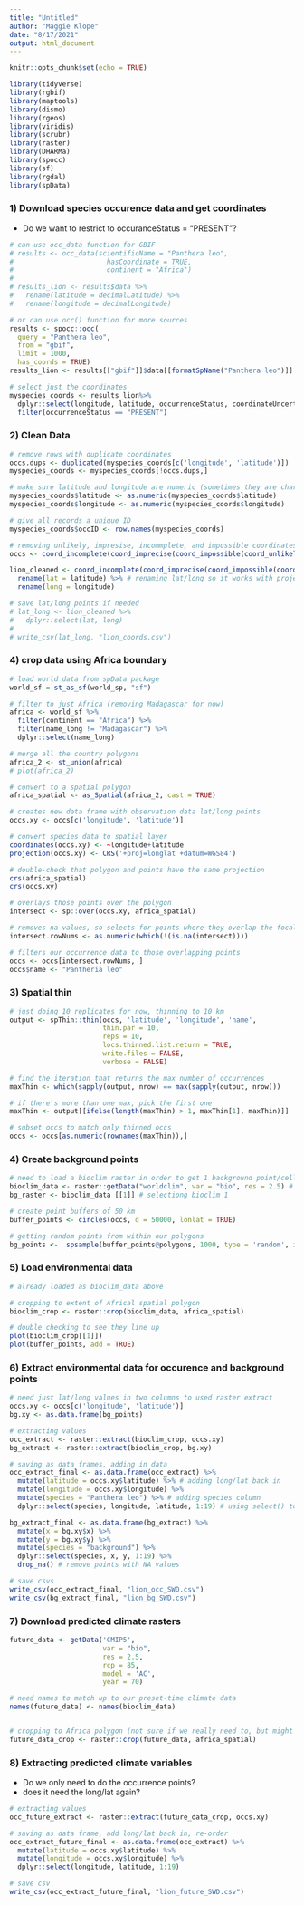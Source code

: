 ```yaml
---
title: "Untitled"
author: "Maggie Klope"
date: "8/17/2021"
output: html_document
---
```


```r
knitr::opts_chunk$set(echo = TRUE)

library(tidyverse)
library(rgbif)
library(maptools)
library(dismo)
library(rgeos)
library(viridis)
library(scrubr)
library(raster)
library(DHARMa)
library(spocc)
library(sf)
library(rgdal)
library(spData)
```

### 1) Download species occurence data and get coordinates

- Do we want to restrict to occuranceStatus = "PRESENT"?
```r

# can use occ_data function for GBIF
# results <- occ_data(scientificName = "Panthera leo", 
#                       hasCoordinate = TRUE, 
#                       continent = "Africa")
# 
# results_lion <- results$data %>% 
#   rename(latitude = decimalLatitude) %>% 
#   rename(longitude = decimalLongitude)

# or can use occ() function for more sources
results <- spocc::occ(
  query = "Panthera leo", 
  from = "gbif", 
  limit = 1000,
  has_coords = TRUE)
results_lion <- results[["gbif"]]$data[[formatSpName("Panthera leo")]]

# select just the coordinates
myspecies_coords <- results_lion%>%
  dplyr::select(longitude, latitude, occurrenceStatus, coordinateUncertaintyInMeters, institutionCode, references) %>%
  filter(occurrenceStatus == "PRESENT")

```

### 2) Clean Data
```r
# remove rows with duplicate coordinates
occs.dups <- duplicated(myspecies_coords[c('longitude', 'latitude')])
myspecies_coords <- myspecies_coords[!occs.dups,]

# make sure latitude and longitude are numeric (sometimes they are characters)
myspecies_coords$latitude <- as.numeric(myspecies_coords$latitude)
myspecies_coords$longitude <- as.numeric(myspecies_coords$longitude)

# give all records a unique ID
myspecies_coords$occID <- row.names(myspecies_coords)

# removing unlikely, impresise, incommplete, and impossible coordinates
occs <- coord_incomplete(coord_imprecise(coord_impossible(coord_unlikely(myspecies_coords))))

lion_cleaned <- coord_incomplete(coord_imprecise(coord_impossible(coord_unlikely(myspecies_coords))))%>%
  rename(lat = latitude) %>% # renaming lat/long so it works with projection later on?
  rename(long = longitude)

# save lat/long points if needed
# lat_long <- lion_cleaned %>% 
#   dplyr::select(lat, long)
# 
# write_csv(lat_long, "lion_coords.csv")

```

### 4) crop data using Africa boundary

```r
# load world data from spData package
world_sf = st_as_sf(world_sp, "sf")

# filter to just Africa (removing Madagascar for now)
africa <- world_sf %>% 
  filter(continent == "Africa") %>% 
  filter(name_long != "Madagascar") %>% 
  dplyr::select(name_long)

# merge all the country polygons
africa_2 <- st_union(africa)
# plot(africa_2)

# convert to a spatial polygon
africa_spatial <- as_Spatial(africa_2, cast = TRUE)

# creates new data frame with observation data lat/long points
occs.xy <- occs[c('longitude', 'latitude')]

# convert species data to spatial layer
coordinates(occs.xy) <- ~longitude+latitude
projection(occs.xy) <- CRS('+proj=longlat +datum=WGS84')

# double-check that polygon and points have the same projection
crs(africa_spatial)
crs(occs.xy)

# overlays those points over the polygon
intersect <- sp::over(occs.xy, africa_spatial)

# removes na values, so selects for points where they overlap the focal polygon
intersect.rowNums <- as.numeric(which(!(is.na(intersect))))

# filters our occurrence data to those overlapping points
occs <- occs[intersect.rowNums, ]
occs$name <- "Pantheria leo"

```

### 3) Spatial thin

```r
# just doing 10 replicates for now, thinning to 10 km
output <- spThin::thin(occs, 'latitude', 'longitude', 'name', 
                       thin.par = 10, 
                       reps = 10, 
                       locs.thinned.list.return = TRUE, 
                       write.files = FALSE, 
                       verbose = FALSE)

# find the iteration that returns the max number of occurrences
maxThin <- which(sapply(output, nrow) == max(sapply(output, nrow)))

# if there's more than one max, pick the first one
maxThin <- output[[ifelse(length(maxThin) > 1, maxThin[1], maxThin)]]  

# subset occs to match only thinned occs
occs <- occs[as.numeric(rownames(maxThin)),]  

```

### 4) Create background points

```r
# need to load a bioclim raster in order to get 1 background point/cell
bioclim_data <- raster::getData("worldclim", var = "bio", res = 2.5) # downloading worldclim data
bg_raster <- bioclim_data [[1]] # selectiong bioclim 1

# create point buffers of 50 km
buffer_points <- circles(occs, d = 50000, lonlat = TRUE)

# getting random points from within our polygons
bg_points <-  spsample(buffer_points@polygons, 1000, type = 'random', iter = 1000)

```

### 5) Load environmental data

```r
# already loaded as bioclim_data above

# cropping to extent of Africal spatial polygon
bioclim_crop <- raster::crop(bioclim_data, africa_spatial)

# double checking to see they line up
plot(bioclim_crop[[1]])
plot(buffer_points, add = TRUE)

```


### 6) Extract environmental data for occurence and background points

```r
# need just lat/long values in two columns to used raster extract
occs.xy <- occs[c('longitude', 'latitude')]
bg.xy <- as.data.frame(bg_points)

# extracting values
occ_extract <- raster::extract(bioclim_crop, occs.xy)
bg_extract <- raster::extract(bioclim_crop, bg.xy)

# saving as data frames, adding in data
occ_extract_final <- as.data.frame(occ_extract) %>% 
  mutate(latitude = occs.xy$latitude) %>% # adding long/lat back in
  mutate(longitude = occs.xy$longitude) %>% 
  mutate(species = "Panthera leo") %>% # adding species column
  dplyr::select(species, longitude, latitude, 1:19) # using select() to re-order columns

bg_extract_final <- as.data.frame(bg_extract) %>% 
  mutate(x = bg.xy$x) %>% 
  mutate(y = bg.xy$y) %>% 
  mutate(species = "background") %>% 
  dplyr::select(species, x, y, 1:19) %>% 
  drop_na() # remove points with NA values

# save csvs
write_csv(occ_extract_final, "lion_occ_SWD.csv")
write_csv(bg_extract_final, "lion_bg_SWD.csv")

```

### 7) Download predicted climate rasters

```r

future_data <- getData('CMIP5',
                       var = "bio",
                       res = 2.5, 
                       rcp = 85, 
                       model = 'AC', 
                       year = 70)

# need names to match up to our preset-time climate data
names(future_data) <- names(bioclim_data)


# cropping to Africa polygon (not sure if we really need to, but might make it go faster)
future_data_crop <- raster::crop(future_data, africa_spatial)

```

### 8) Extracting predicted climate variables

- Do we only need to do the occurrence points?
- does it need the long/lat again?

```r
# extracting values
occ_future_extract <- raster::extract(future_data_crop, occs.xy)

# saving as data frame, add long/lat back in, re-order
occ_extract_future_final <- as.data.frame(occ_extract) %>% 
  mutate(latitude = occs.xy$latitude) %>% 
  mutate(longitude = occs.xy$longitude) %>% 
  dplyr::select(longitude, latitude, 1:19)

# save csv
write_csv(occ_extract_future_final, "lion_future_SWD.csv")

```


